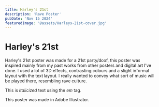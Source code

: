```yaml
---
title: Harley's 21st
description: 'Rave Poster'
pubDate: 'Nov 15 2024'
featuredImage: '@assets/Harleys-21st-cover.jpg'
---
```



<ProjectImage path={image1} alt="Harley's 21st billboard"/>
<ProjectImage path={image2} alt="Harley's 21st billboard"/>

**Harley's 21st** 
===============

Harley's 21st poster was made for a 21st party/doof, this poster was inspired mainly from my past works from other posters and digital art I've done. I used a lot of 3D effects, contrasting colours and a slight informal layout with the text layout. I really wanted to convey what sort of music will be played there, resembling rave culture. 

<p>This is <em>italicized</em> text using the <em>em</em> tag.</p>

This poster was made in Adobe Illustrator.
